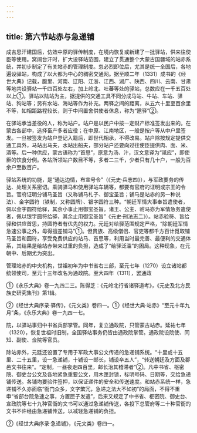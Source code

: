 ```yaml
---
---
---
```

title: 第六节站赤与急递铺
---



成吉思汗建国后，仿效中原的驿传制度，在境内恢复或新建了一批驿站，供来往使臣等使用。窝阔台汗时，扩大设驿站范围，建立了贯通整个大蒙古国疆域的站赤系统，并初步制定了有关站赤的管理制度。忽必烈即位后，尤其是统一全国后，各地遍设驿站，构成了以大都为中心的稠密交通网。据至顺二年（1331）成书的《经世大典》记载，腹里、河南、辽阳、江浙、江西、湖广、陕西、四川、云南、甘肃等地共设驿站一千四百处左右，加上岭北、吐蕃等处的驿站，总数应在一千五百处以上①。驿站以陆站为主，据提供的交通工具不同分成马站、牛站、车站、驿站、狗站等；另有水站、海站等作为补充。两驿之间的距离，从五六十里至百余里不等，如相距路程较长，则于中间置舍供使者休息，称为“邀驿”②。

在驿站承当差役的人，称为站户。站户是以民户中按一定财产标准签发出来的。在蒙古各部中，选择畜产多者应役；在中原、江南地区，一般是按户等从中户里签发。一旦被签发为站户登记入籍后，即世代相承，不得改易。站户除按规定提供交通工具外，马站出马夫，水站出船夫，部分站户还要向过往使臣提供肉、面、米、酒等。后一种供应，蒙古语称为“首思”，原意为汤、汁，汉文意译为“祗应”，即使臣的饮食分例。各站所领站户数目不等，多者二三千，少者只有几十户，一般为百余户至数百户。

驿站系统的功能，是“通达边情，布宣号令”（《元史·兵志四》），与军政要务的传达、处理关系密切。乘骑驿马和使用驿站车辆等，都要有官府的证明或宗王的令旨。官府证明分铺马圣旨（又称铺马札子、御宝圣旨；铺马是站赤的另一种说法）、金字圆符（铁制，又称圆牌）、银字圆符三种。“朝廷军情大事奉旨遣使者，佩以金字圆符给驿，其余小事止用御宝圣旨。诸王、公主、驸马亦为军情急务遣使者，佩以银字圆符给驿，其余止用御宝圣旨”《元史·刑法志二》）。站赤验符、旨给驿和供应首思，持圆符者有优先的权力。元廷对给驿范围规定严格，“除朝廷军情急速公事之外，毋得擅差铺马”①。但贵族、高级僧侣、官吏等都千方百计觅取铺马圣旨和圆符，享受免费供应的站马、首思等，利用当时最完善、最便利的交通体系，其结果是给站赤带来过重的负担，造成了“给驿泛滥”的困局。这种现象，在元朝中、后期尤为突出。

管理站赤的中央机构，世祖初年为中书省右三部，至元七年（1270）设立诸站都统领使司，至元十三年改名为通政院。至大四年（1311），罢通政

①《永乐大典》卷一九四二三。陈得芝：《元岭北行省诸驿道考》，《元史及北方民族史研究集刊》第1辑。

②《经世大典序录·驿传》，《元文类》卷四一。①《经世大典·站赤》“至元十年九月”条，《永乐大典》卷一九四一七。

院，以驿站事归中书省兵部掌管。同年，复立通政院，只管蒙古站赤。延祐七年（1320），恢复世祖时旧制，全国驿站事务仍皆由通政院掌管。通政院设院使、同知、副使、佥院等官员。

除站赤外，元廷还设置了专用于军政大事公文传递的急递铺系统。“十里或十五里、二十五里，设一急递铺，十铺设一邮长，铺设卒五人”，“转送朝廷及方面及郡邑文书往来”。“定制，一昼夜走四百里，邮长治其稽滞者”②。凡中书省、枢密院、御史台公文及各地紧急重要公文，用木匣封锁，标明号码、日期等，交给急递铺传送。各铺均要验件签押，以保证递件的安全和传送速度。和站赤系统一样，急递铺不久亦面临“衙门众多，文字繁冗，急递之法大不如初”的局面，不得不重申“省部台院急速之事，方置匣子发遣”，后来又规定了中书省、枢密院、御史台、宣政院等七十九种官衙的文书可以通过急递铺传送，各投下总管府等二十种官衙的文书不许经由急递铺传送，以减轻急递铺的负担。

②《经世大典序录·急递铺》，《元文类》卷四一。